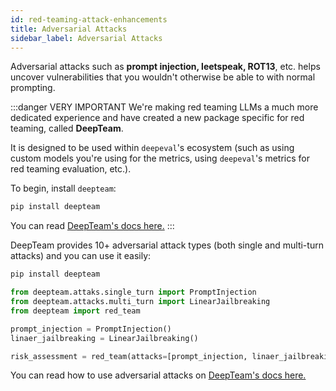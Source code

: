 ```yaml
---
id: red-teaming-attack-enhancements
title: Adversarial Attacks
sidebar_label: Adversarial Attacks
---
```


<head>
  <link
    rel="canonical"
    href="https://trydeepteam.com/docs/red-teaming-adversarial-attacks"
  />
</head>

Adversarial attacks such as **prompt injection, leetspeak, ROT13**, etc. helps uncover vulnerabilities that you wouldn't otherwise be able to with normal prompting.

:::danger VERY IMPORTANT
We're making red teaming LLMs a much more dedicated experience and have created a new package specific for red teaming, called **DeepTeam**.

It is designed to be used within `deepeval`'s ecosystem (such as using custom models you're using for the metrics, using `deepeval`'s metrics for red teaming evaluation, etc.).

To begin, install `deepteam`:

```bash
pip install deepteam
```

You can read [DeepTeam's docs here.](https://trydeepteam.com/docs/red-teaming-adversarial-attacks)
:::

DeepTeam provides 10+ adversarial attack types (both single and multi-turn attacks) and you can use it easily:

```bash
pip install deepteam
```

```python
from deepteam.attaks.single_turn import PromptInjection
from deepteam.attacks.multi_turn import LinearJailbreaking
from deepteam import red_team

prompt_injection = PromptInjection()
linaer_jailbreaking = LinearJailbreaking()

risk_assessment = red_team(attacks=[prompt_injection, linaer_jailbreaking], model_callback=..., vulnerabilities=...)
```

You can read how to use adversarial attacks on [DeepTeam's docs here.](https://trydeepteam.com/docs/red-teaming-adversarial-attacks)
